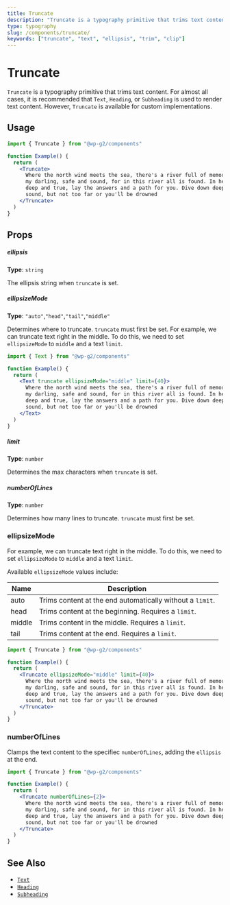 ```yaml
---
title: Truncate
description: "Truncate is a typography primitive that trims text content."
type: typography
slug: /components/truncate/
keywords: ["truncate", "text", "ellipsis", "trim", "clip"]
---
```


# Truncate

`Truncate` is a typography primitive that trims text content. For almost all cases, it is recommended that `Text`, `Heading`, or `Subheading` is used to render text content. However, `Truncate` is available for custom implementations.

<!-- props -->
<!-- Automatically Generated -->

## Usage

```jsx live
import { Truncate } from "@wp-g2/components"

function Example() {
  return (
    <Truncate>
      Where the north wind meets the sea, there's a river full of memory. Sleep,
      my darling, safe and sound, for in this river all is found. In her waters,
      deep and true, lay the answers and a path for you. Dive down deep into her
      sound, but not too far or you'll be drowned
    </Truncate>
  )
}
```

## Props

##### ellipsis

**Type**: `string`

The ellipsis string when `truncate` is set.

##### ellipsizeMode

**Type**: `"auto"`,`"head"`,`"tail"`,`"middle"`

Determines where to truncate. `truncate` must first be set. For example, we can truncate text right in the middle. To do this, we need to set `ellipsizeMode` to `middle` and a text `limit`.

```jsx live
import { Text } from "@wp-g2/components"

function Example() {
  return (
    <Text truncate ellipsizeMode="middle" limit={40}>
      Where the north wind meets the sea, there's a river full of memory. Sleep,
      my darling, safe and sound, for in this river all is found. In her waters,
      deep and true, lay the answers and a path for you. Dive down deep into her
      sound, but not too far or you'll be drowned
    </Text>
  )
}
```

##### limit

**Type**: `number`

Determines the max characters when `truncate` is set.

##### numberOfLines

**Type**: `number`

Determines how many lines to truncate. `truncate` must first be set.

<!-- /Automatically Generated -->
<!-- /props -->

### ellipsizeMode

For example, we can truncate text right in the middle. To do this, we need to set `ellipsizeMode` to `middle` and a text `limit`.

Available `ellipsizeMode` values include:

| Name   | Description                                               |
| ------ | --------------------------------------------------------- |
| auto   | Trims content at the end automatically without a `limit`. |
| head   | Trims content at the beginning. Requires a `limit`.       |
| middle | Trims content in the middle. Requires a `limit`.          |
| tail   | Trims content at the end. Requires a `limit`.             |

```jsx live
import { Truncate } from "@wp-g2/components"

function Example() {
  return (
    <Truncate ellipsizeMode="middle" limit={40}>
      Where the north wind meets the sea, there's a river full of memory. Sleep,
      my darling, safe and sound, for in this river all is found. In her waters,
      deep and true, lay the answers and a path for you. Dive down deep into her
      sound, but not too far or you'll be drowned
    </Truncate>
  )
}
```

### numberOfLines

Clamps the text content to the specifiec `numberOfLines`, adding the `ellipsis` at the end.

```jsx live
import { Truncate } from "@wp-g2/components"

function Example() {
  return (
    <Truncate numberOfLines={2}>
      Where the north wind meets the sea, there's a river full of memory. Sleep,
      my darling, safe and sound, for in this river all is found. In her waters,
      deep and true, lay the answers and a path for you. Dive down deep into her
      sound, but not too far or you'll be drowned
    </Truncate>
  )
}
```

## See Also

- [`Text`](/components/text/)
- [`Heading`](/components/heading/)
- [`Subheading`](/components/subheading/)
